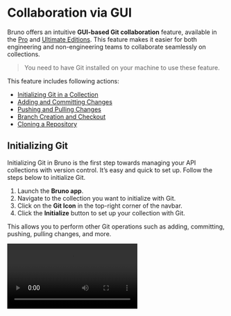 
# **Collaboration via GUI** <PremiumBadge />

Bruno offers an intuitive **GUI-based Git collaboration** feature, available in the [Pro](https://www.usebruno.com/buy?plan=pro) and [Ultimate Editions](https://www.usebruno.com/buy?plan=ultimate). This feature makes it easier for both engineering and non-engineering teams to collaborate seamlessly on collections.

> You need to have Git installed on your machine to use these feature.


This feature includes following actions:

- [Initializing Git in a Collection](#initializing-git)
- [Adding and Committing Changes](#adding-and-committing-changes)
- [Pushing and Pulling Changes](#pushing-and-pulling-changes)
- [Branch Creation and Checkout](#branch-creation-and-checkout)
- [Cloning a Repository](./consumer)


## **Initializing Git**

Initializing Git in Bruno is the first step towards managing your API collections with version control. It’s easy and quick to set up. Follow the steps below to initialize Git.

1. Launch the **Bruno app**.
2. Navigate to the collection you want to initialize with Git.
3. Click on the **Git Icon** in the top-right corner of the navbar.
4. Click the **Initialize** button to set up your collection with Git.

 This allows you to perform other Git operations such as adding, committing, pushing, pulling changes, and more.


<Video src="/assets/demo-git-initialise.mov" />


## **Connecting to Remote Repository**

Once you have initialized your collection, the next step is to connect it to a remote Git repository. 

1. **Create a Remote Repository on GitHub:**
   - Log in to your GitHub account and create a new repository.
   - Note the repository URL, which will be used to link your local collection.

2. **Connect Your Local Collection to the Remote Repository:**
   - Open a terminal and navigate to the folder where your collection is stored.
   - Run the following commands to add, commit your changes, and link the local collection to the remote repository.

   Add all the collection changes. 

   ```bash copy
   git add .
   ```

   Commit all the changes you have added.
   ```bash copy
   git commit -m "commit-message"
   ```

   Replace `username` with your GitHub username and `repo-name` with the name of the repository you created.

   ```bash copy
   git remote add origin https://github.com/username/repo-name.git
   ```

   Push local chnages to remote repository.
   ```bash copy
   git push -u origin main
   ```



After completing the above steps, your collection will be pushed to GitHub and should be visible in your repository.
Once your collection is connected to the remote repository, you can manage it directly from the Bruno app.

## **Adding and Committing Changes**

Once you’ve made changes to your collection in Bruno, you can easily commit those changes using the Git UI. This allows you to track changes and collaborate with your team efficiently.

Follow these steps to add and commit changes:

1. Open the collection you've initialized with Git and access the **Git UI** from the **main** dropdown in the top-right corner.
2. Go to the **Changes Tab**. 
3. Click on **Add Icon** for the changes you want to commit.
4. Click on **Commit Changes** button. 
5. Write a Commit Message and click **Commit**. 

> You can commit all changes in a single click by pressing the **Add All Changes** button.

By following these steps, your changes are now committed and tracked in Git, ready to be pushed or shared with others.

<Video src="/assets/demo-adding-and-committing-changes.mov" />

## **Pushing and Pulling Changes**

The GUI-based Git integration in Bruno allows both engineering and non-engineering teams to work together in a fast, efficient, and accurate manner. This integration ensures that your collections remain consistently up-to-date across all team members.

>  Before you can push or pull changes, ensure that the **remote repository** is linked to your project. 


### **Pushing Changes**
Push your local changes to the remote repository with just a few clicks.

1. Click on **main** from top-right corner and select **Push** from drop-down.
2. Confirm the **Remote Server** configurations.
3. Click on **Push** button.

Now you can see all your local changes pushed to the remote repository.

<Video src="/assets/demo-git-push.mov" />




## **Branch Creation and Checkout**

With branches in **Bruno**, you can manage your code effectively by isolating different features or tasks.

### Creating Branches 

Follow the below steps to create branches in Bruno.

1. Navigate to the **Collection** in Bruno.

2. Click on the **main** from the top-right and select **Create New Branch** from dropdown.

3. Enter **Branch Name**.

4. Click on **Save** button.

Once the branch is created, you can start making changes to the branch.

###  Branch Checkout

1. Click on **Checkout Branch** from **main**.
2. Select the branch you want to switch from **Local** or **Remote**.
3. Click on **Checkout** button.
4. Now you're switched to your selected branch.


<Video src="/assets/branch-and-checkout.mp4" />





